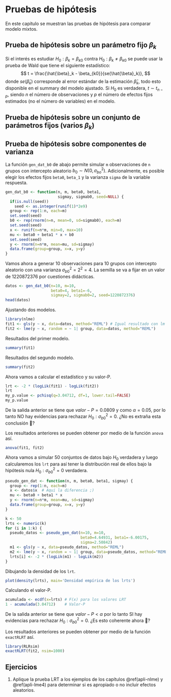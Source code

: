 # Pruebas de hipótesis {#ph}

En este capítulo se muestran las pruebas de hipótesis para comparar modelo mixtos.

## Prueba de hipótesis sobre un parámetro fijo $\beta_k$
Si el interés es estudiar $H_0: \beta_k = \beta_{k0}$ contra $H_0: \beta_k \neq \beta_{k0}$ se puede usar la prueba de Wald que tiene el siguiente estadístico:
$$
t = \frac{\hat{\beta}_k - \beta_{k0}}{se(\hat{\beta}_k)},
$$
donde $se(\hat{\beta}_k)$ corresponde al error estándar de la estimación $\hat{\beta}_k$, todo esto disponible en el summary del modelo ajustado. Si $H_0$ es verdadera, $t \sim t_{n-p}$, siendo $n$ el número de observaciones y $p$ el número de efectos fijos estimados (no el número de variables) en el modelo.

## Prueba de hipótesis sobre un conjunto de parámetros fijos (varios $\beta_k$)

## Prueba de hipótesis sobre componentes de varianza

La función `gen_dat_b0` de abajo permite simular `m` observaciones de `n` grupos con intercepto aleatorio $b_0 \sim N(0, \sigma^2_{bo})$. Adicionalmente, es posible elegir los efectos fijos `beta0`, `beta_1` y la varianza `sigma` de la variable respuesta.

```r
gen_dat_b0 <- function(n, m, beta0, beta1, 
                       sigmay, sigmab0, seed=NULL) {
  if(is.null(seed))
    seed <- as.integer(runif(1)*2e9)
  group <- rep(1:n, each=m)
  set.seed(seed)
  b0 <- rep(rnorm(n=n, mean=0, sd=sigmab0), each=m)
  set.seed(seed)
  x <- runif(n=n*m, min=0, max=10)
  mu <- beta0 + beta1 * x + b0
  set.seed(seed)
  y <- rnorm(n=n*m, mean=mu, sd=sigmay)
  data.frame(group=group, x=x, y=y)
}
```

Vamos ahora a generar 10 observaciones para 10 grupos con intercepto aleatorio con una varianza $\sigma^2_{b0}=2^2=4$. La semilla se va a fijar en un valor de 1220872376 por cuestiones didácticas.

```r
datos <- gen_dat_b0(n=10, m=10, 
                    beta0=4, beta1=-6, 
                    sigmay=2, sigmab0=2, seed=1220872376)
head(datos)
```

Ajustando dos modelos.

```r
library(nlme)
fit1 <- gls(y ~ x, data=datos, method="REML") # Igual resultado con lm
fit2 <- lme(y ~ x, random = ~ 1| group, data=datos, method="REML")
```

Resultados del primer modelo.

```r
summary(fit1)
```

Resultados del segundo modelo.

```r
summary(fit2)
```

Ahora vamos a calcular el estadístico y su valor-P.

```r
lrt <- -2 * (logLik(fit1) - logLik(fit2))
lrt
my_p.value <- pchisq(q=3.04712, df=1, lower.tail=FALSE)
my_p.value
```

De la salida anterior se tiene que $valor-P = 0.0809$ y como $\alpha=0.05$, por lo tanto NO hay evidencias para rechazar $H_0: \sigma^2_{b0} = 0$. ¿No es extraña esta conclusión &#129300;?

Los resultados anteriores se pueden obtener por medio de la función `anova` así.

```r
anova(fit1, fit2)
```

Ahora vamos a simular 50 conjuntos de datos bajo $H_0$ verdadera y luego calcularemos los `lrt` para así tener la distribución real de ellos bajo la hipótesis nula $H_0: \sigma^2_{b0} = 0$ verdadera.

```r
pseudo_gen_dat <- function(n, m, beta0, beta1, sigmay) {
  group <- rep(1:n, each=m)
  x <- datos$x  # Aqui la diferencia ;)
  mu <- beta0 + beta1 * x
  y <- rnorm(n=n*m, mean=mu, sd=sigmay)
  data.frame(group=group, x=x, y=y)
}

k <- 50
lrts <- numeric(k)
for (i in 1:k) {
  pseudo_datos <- pseudo_gen_dat(n=10, m=10, 
                                 beta0=4.64931, beta1=-6.00175, 
                                 sigma=2.50842)
  m1 <- gls(y ~ x, data=pseudo_datos, method="REML")
  m2 <- lme(y ~ x, random = ~ 1| group, data=pseudo_datos, method="REML")
  lrts[i] <- -2 * (logLik(m1) - logLik(m2))
}
```

Dibujando la densidad de los `lrt`.

```r
plot(density(lrts), main='Densidad empírica de los lrts')
```

Calculando el valor-P.

```r
acumulada <- ecdf(x=lrts) # F(x) para los valores LRT
1 - acumulada(3.04712)    # Valor-P
```

De la salida anterior se tiene que $valor-P < \alpha$ por lo tanto SI hay evidencias para rechazar $H_0: \sigma^2_{b0} = 0$. ¿Es esto coherente ahora &#128578;?

Los resultados anteriores se pueden obtener por medio de la función `exactRLRT` así.

```r
library(RLRsim)
exactRLRT(fit2, nsim=1000)
```

## Ejercicios {-}

1. Aplique la prueba LRT a los ejemplos de los capítulos \@ref(apli-nlme) y \@ref(apli-lme4) para determinar si es apropiado o no incluir efectos aleatorios.